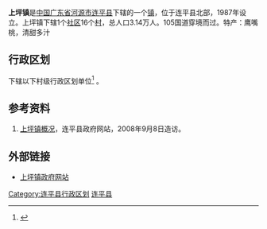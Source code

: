 {{中国乡级行政区|44/16/23/101/000}}
'''上坪镇'''是[[中华人民共和国|中国]][[广东省|广东省]][[河源市|河源市]][[连平县|连平县]]下辖的一个[[镇|镇]]，位于连平县北部，1987年设立。上坪镇下辖1个[[社区|社区]]16个[[村|村]]，总人口3.14万人。105国道穿境而过。特产：鹰嘴桃，清甜多汁

== 行政区划 ==
{{PAGENAMEBASE}}下辖以下村级行政区划单位<ref>{{PRC admin/ref sgc|44/16/23/101/000}}</ref>
{{PRC admin/children|44/16/23/101/000}}。

== 参考资料 ==
#[https://web.archive.org/web/20080625051035/http://www.lianping.gov.cn/lianping/town/shangping.htm 上坪镇概况]，连平县政府网站，2008年9月8日造访。
{{reflist}}

== 外部链接 ==
*[https://web.archive.org/web/20090409235048/http://lianping.gdsq.cn/bws/site/12/index.jsp 上坪镇政府网站]

{{GD-stub}}
{{PRC admin/navcat|44/16/23/101/000}}

[[Category:连平县行政区划|Category:连平县行政区划]]
[[Category:河源建制镇|连平县]]